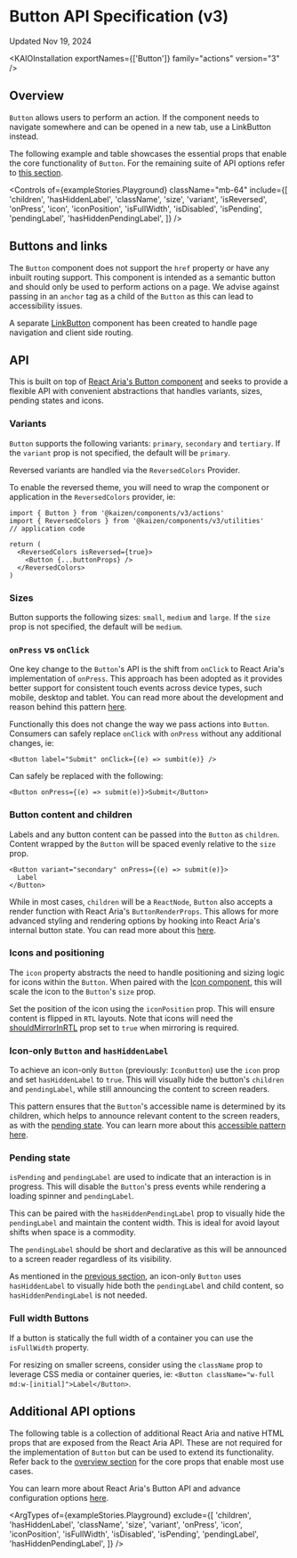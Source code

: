 
<Meta title="Components/Button/Button (v3)/API Specification" />

# Button API Specification (v3)

Updated Nov 19, 2024

<ResourceLinks
  sourceCode="https://github.com/cultureamp/kaizen-design-system/tree/main/packages/components/src/__rc__/Button"
  figma="https://www.figma.com/design/eZKEE5kXbEMY3lx84oz8iN/branch/sPhYSlgPScLOAOYfAbkaI5/%F0%9F%92%9C-Heart-UI-Kit?node-id=1929-17364&node-type=canvas&m=dev"
  designGuidelines="/?path=/docs/actions-button-button-v3-usage-guidelines--docs"
/>

<KAIOInstallation exportNames={['Button']} family="actions" version="3" />

## Overview

`Button` allows users to perform an action. If the component needs to navigate somewhere and can be opened in a new tab, use a <LinkTo pageId="actions-linkbutton-linkbutton-v3-api-specification--docs">LinkButton</LinkTo> instead.

The following example and table showcases the essential props that enable the core functionality of `Button`. For the remaining suite of API options refer to [this section](#additional-api-options).

<Canvas of={exampleStories.Playground} />

<Controls
  of={exampleStories.Playground}
  className="mb-64"
  include={[
    'children',
    'hasHiddenLabel',
    'className',
    'size',
    'variant',
    'isReversed',
    'onPress',
    'icon',
    'iconPosition',
    'isFullWidth',
    'isDisabled',
    'isPending',
    'pendingLabel',
    'hasHiddenPendingLabel',
  ]}
/>

## Buttons and links

The `Button` component does not support the `href` property or have any inbuilt routing support. This component is intended as a semantic button and should only be used to perform actions on a page. We advise against passing in an `anchor` tag as a child of the `Button` as this can lead to accessibility issues.

A separate [LinkButton](?path=/docs/actions-linkbutton-linkbutton-v3-api-specification--docs) component has been created to handle page navigation and client side routing.

## API

This is built on top of [React Aria's Button component](https://react-spectrum.adobe.com/react-aria/Button.html#props) and seeks to provide a flexible API with convenient abstractions that handles variants, sizes, pending states and icons.

### Variants

`Button` supports the following variants: `primary`, `secondary` and `tertiary`. If the `variant` prop is not specified, the default will be `primary`.

<Canvas of={exampleStories.ButtonVariants} />

Reversed variants are handled via the `ReversedColors` Provider.

<DocsStory of={exampleStories.ButtonVariantsReversed} expanded={false} />

To enable the reversed theme, you will need to wrap the component or application in the `ReversedColors` provider, ie:

```tsx
import { Button } from '@kaizen/components/v3/actions'
import { ReversedColors } from '@kaizen/components/v3/utilities'
// application code

return (
  <ReversedColors isReversed={true}>
    <Button {...buttonProps} />
  </ReversedColors>
)
```

### Sizes

Button supports the following sizes: `small`, `medium` and `large`. If the `size` prop is not specified, the default will be `medium`.

<Canvas of={exampleStories.ButtonSizes} />

### `onPress` vs `onClick`

One key change to the `Button`&apos;s API is the shift from `onClick` to React Aria's implementation of `onPress`. This approach has been adopted as it provides better support for consistent touch events across device types, such mobile, desktop and tablet. You can read more about the development and reason behind this pattern [here](https://react-spectrum.adobe.com/blog/building-a-button-part-1.html#touch-interactions).

Functionally this does not change the way we pass actions into `Button`. Consumers can safely replace `onClick` with `onPress` without any additional changes, ie:

```tsx
<Button label="Submit" onClick={(e) => sumbit(e)} />
```

Can safely be replaced with the following:

```tsx
<Button onPress={(e) => submit(e)}>Submit</Button>
```

### Button content and children

Labels and any button content can be passed into the `Button` as `children`. Content wrapped by the `Button` will be spaced evenly relative to the `size` prop.

```tsx
<Button variant="secondary" onPress={(e) => submit(e)}>
  Label
</Button>
```

While in most cases, `children` will be a `ReactNode`, `Button` also accepts a render function with React Aria's `ButtonRenderProps`. This allows for more advanced styling and rendering options by hooking into React Aria's internal button state. You can read more about this [here](https://react-spectrum.adobe.com/react-aria/Button.html#styling).

### Icons and positioning

The `icon` property abstracts the need to handle positioning and sizing logic for icons within the `Button`. When paired with the [Icon component](/docs/illustrations-icon-icon-future-api-specification--docs), this will scale the icon to the `Button`'s `size` prop.

<Canvas of={exampleStories.ButtonWithIconStart} />

Set the position of the icon using the `iconPosition` prop. This will ensure content is flipped in `RTL` layouts. Note that icons will need the [shouldMirrorInRTL](/docs/illustrations-icon-icon-future-api-specification--docs#mirror-in-rtl) prop set to `true` when mirroring is required.

<Canvas of={exampleStories.ButtonWithIconEnd} />

### Icon-only `Button` and `hasHiddenLabel`

To achieve an icon-only `Button` (previously: `IconButton`) use the `icon` prop and set `hasHiddenLabel` to `true`. This will visually hide the button's `children` and `pendingLabel`, while still announcing the content to screen readers.

<Canvas of={exampleStories.IconButton} className="mb-32" />

This pattern ensures that the `Button`'s accessible name is determined by its children, which helps to announce relevant content to the screen readers, as with the [pending state](#pending-state). You can learn more about this [accessible pattern here](https://cultureamp.atlassian.net/wiki/spaces/PA/pages/3833331831/Accessible+button+and+link+labels).

### Pending state

`isPending` and `pendingLabel` are used to indicate that an interaction is in progress. This will disable the `Button`'s press events while rendering a loading spinner and `pendingLabel`.

<Canvas of={specStories.PendingButton} />

This can be paired with the `hasHiddenPendingLabel` prop to visually hide the `pendingLabel` and maintain the content width. This is ideal for avoid layout shifts when space is a commodity.

The `pendingLabel` should be short and declarative as this will be announced to a screen reader regardless of its visibility.

<Canvas of={specStories.PendingButtonWithHiddenPendingLabel} />

As mentioned in the [previous section](#icon-only-button-and-hashiddenlabel), an icon-only `Button` uses `hasHiddenLabel` to visually hide both the `pendingLabel` and child content, so `hasHiddenPendingLabel` is not needed.

<Canvas of={specStories.PendingIconButton} />

### Full width Buttons

If a button is statically the full width of a container you can use the `isFullWidth` property.

<Canvas of={exampleStories.ButtonFullWidth} />

For resizing on smaller screens, consider using the `className` prop to leverage CSS media or container queries, ie: `<Button className="w-full md:w-[initial]">Label</Button>`.

## Additional API options

The following table is a collection of additional React Aria and native HTML props that are exposed from the React Aria API. These are not required for the implementation of `Button` but can be used to extend its functionality. Refer back to the [overview section](#overview) for the core props that enable most use cases.

You can learn more about React Aria's Button API and advance configuration options [here](https://react-spectrum.adobe.com/react-aria/Button.html#props).

<ArgTypes
  of={exampleStories.Playground}
  exclude={[
    'children',
    'hasHiddenLabel',
    'className',
    'size',
    'variant',
    'onPress',
    'icon',
    'iconPosition',
    'isFullWidth',
    'isDisabled',
    'isPending',
    'pendingLabel',
    'hasHiddenPendingLabel',
  ]}
/>
